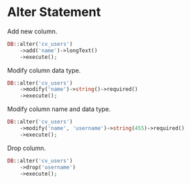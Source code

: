 # Alter Statement

Add new column.

``` php
DB::alter('cv_users')
	->add('name')->longText()
	->execute();
```


Modify column data type.

``` php
DB::alter('cv_users')
    ->modify('name')->string()->required()
    ->execute();
```

Modify column name and data type.

```php
DB::alter('cv_users')
	->modify('name', 'username')->string(455)->required()
	->execute();
```

Drop column.

```php
DB::alter('cv_users')
	->drop('username')
	->execute();
```
